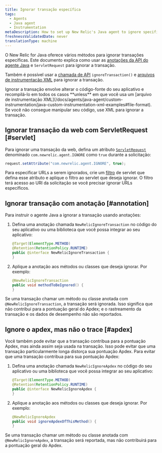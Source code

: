 ```yaml
---
title: Ignorar transação específica
tags:
  - Agents
  - Java agent
  - Instrumentation
metaDescription: How to set up New Relic's Java agent to ignore specific web transactions (including Apdex scores) using the API.
freshnessValidatedDate: never
translationType: machine
---
```


O New Relic for Java oferece vários métodos para ignorar transações específicas. Este documento explica como usar as [anotações da API do agente Java](/docs/agents/java-agent/custom-instrumentation/java-agent-api) e `ServletRequest` para ignorar a transação.

Também é possível usar a [chamada de API](http://newrelic.github.io/java-agent-api/javadoc/index.html?com/newrelic/api/agent/NewRelic.html) `ignoreTransaction()` e [arquivos de instrumentação XML](/docs/agents/java-agent/custom-instrumentation/java-custom-instrumentation-xml-examples#file-format) para ignorar a transação.

<Callout variant="important">
  Ignorar a transação envolve alterar o código-fonte do seu aplicativo e recompilá-lo em todos os casos <DNT>**unless**</DNT> em que você usa um [arquivo de instrumentação XML](/docs/agents/java-agent/custom-instrumentation/java-custom-instrumentation-xml-examples#file-format). Se você não consegue manipular seu código, use XML para ignorar a transação.
</Callout>

## Ignorar transação da web com ServletRequest [#servlet]

Para ignorar uma transação da web, defina um atributo [`ServletRequest`](http://docs.oracle.com/javaee/6/api/javax/servlet/ServletRequest.html) denominado `com.newrelic.agent.IGNORE` como `true` durante a solicitação:

```java
request.setAttribute("com.newrelic.agent.IGNORE", true);
```

Para especificar URLs a serem ignorados, crie um [filtro](http://docs.oracle.com/javaee/6/api/javax/servlet/Filter.html) de servlet que defina esse atributo e aplique o filtro ao servlet que deseja ignorar. O filtro terá acesso ao URI da solicitação se você precisar ignorar URLs específicos.

## Ignorar transação com anotação [#annotation]

Para instruir o agente Java a ignorar a transação usando anotações:

1. Defina uma anotação chamada `NewRelicIgnoreTransaction` no código do seu aplicativo ou uma biblioteca que você possa integrar ao seu aplicativo:

   ```java
   @Target(ElementType.METHOD)
   @Retention(RetentionPolicy.RUNTIME)
   public @interface NewRelicIgnoreTransaction {
   }
   ```

2. Aplique a anotação aos métodos ou classes que deseja ignorar. Por exemplo:

   ```java
   @NewRelicIgnoreTransaction
   public void methodToBeIgnored() {
   }
   ```

Se uma transação chamar um método ou classe anotada com `@NewRelicIgnoreTransaction`, a transação será ignorada. Isso significa que não contribui para a pontuação geral do Apdex; e o rastreamento da transação e os dados de desempenho não são reportados.

## Ignore o apdex, mas não o trace [#apdex]

Você também pode evitar que a transação contribua para a pontuação Apdex, mas ainda assim seja usada na transação. Isso pode evitar que uma transação particularmente longa distorça sua pontuação Apdex. Para evitar que uma transação contribua para sua pontuação Apdex:

1. Defina uma anotação chamada `NewRelicIgnoreApdex` no código do seu aplicativo ou uma biblioteca que você possa integrar ao seu aplicativo:

   ```java
   @Target(ElementType.METHOD)
   @Retention(RetentionPolicy.RUNTIME)
   public @interface NewRelicIgnoreApdex {
   }
   ```

2. Aplique a anotação aos métodos ou classes que deseja ignorar. Por exemplo:

   ```java
   @NewRelicIgnoreApdex
   public void ignoreApdexOfThisMethod() {
   }
   ```

Se uma transação chamar um método ou classe anotada com `@NewRelicIgnoreApdex`, a transação será reportada, mas não contribuirá para a pontuação geral do Apdex.